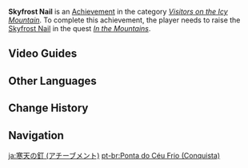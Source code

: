 {{Achievement Infobox
|title        = Skyfrost Nail
|id           = 80067
|order id     = 0067
|category     = Visitors on the Icy Mountain
|description  = Raise the [[Skyfrost Nail|strange column]].
|requirements = Earned during ''[[In the Mountains]]''.
|primogems    = 10
|tracking     = 
|topic        = 
}}
'''Skyfrost Nail''' is an [[Achievement]] in the category ''[[Visitors on the Icy Mountain]]''. To complete this achievement, the player needs to raise the [[Skyfrost Nail]] in the quest ''[[In the Mountains]]''.
<!--
==Trivia==
-->

==Video Guides==
{{EVT
|video1   = https://youtu.be/09RmtYa_BhQ
|caption1 = Skyfrost Nail Guide
}}

==Other Languages==
{{Other Languages
|en      = Skyfrost Nail
|zhs     = 寒天之钉
|zhs_rm  = Hán Tiān zhī Dīng
|zht     = 寒天之釘
|zht_rm  = Hán Tiān zhī Dīng
|zh_tl   = 
|ja      = 寒天の釘
|ja_rm   = Samuzora no Kugi
|ja_tl   = 
|ko      = 한천의 못
|ko_rm   = Hancheon-ui Mot
|ko_tl   = Nail of Cold Heavens
|es      = Pilar del Frío Celestial
|es_tl   = Pillar of Celestial Cold
|fr      = Le Mandrin céleste
|fr_tl   = Celestial Mandrel
|ru      = Шип небесной стужи
|ru_tl   = Skyfrost Thorn
|th      = กรงเล็บแห่งความหนาว
|th_rm   = 
|th_tl   = 
|vi      = Móng Vuốt Giá Rét
|vi_tl   = 
|de      = Frosthimmelsnagel
|de_tl   = Frostsky Nail
|id      = Skyfrost Nail
|pt      = Ponta do Céu Frio
|pt_tl   = 
|tr      = 
|tr_tl   = 
|it      = 
|it_tl   = 
}}

==Change History==
{{Change History|1.2}}
<!--
==References==
{{Reflist}}
-->
==Navigation==
{{Achievement Navbox|Visitors on the Icy Mountain}}

[[ja:寒天の釘 (アチーブメント)]]
[[pt-br:Ponta do Céu Frio (Conquista)]]